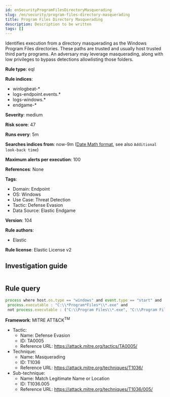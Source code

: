 ```yaml
---
id: enSecurityProgramFilesDirectoryMasquerading
slug: /en/security/program-files-directory-masquerading
title: Program Files Directory Masquerading
description: Description to be written
tags: []
---
```


<div id="program-files-directory-masquerading"></div>

Identifies execution from a directory masquerading as the Windows Program Files directories. These paths are trusted and usually host trusted third party programs. An adversary may leverage masquerading, along with low privileges to bypass detections allowlisting those folders.

**Rule type**: eql

**Rule indices**: 

* winlogbeat-*
* logs-endpoint.events.*
* logs-windows.*
* endgame-*

**Severity**: medium

**Risk score**: 47

**Runs every**: 5m

**Searches indices from**: now-9m ([Date Math format](((ref))/common-options.html#date-math), see also <DocLink id="enSecurityRulesUiCreate" section="set-the-rules-schedule">`Additional look-back time`</DocLink>)

**Maximum alerts per execution**: 100

**References**: None

**Tags**: 

* Domain: Endpoint
* OS: Windows
* Use Case: Threat Detection
* Tactic: Defense Evasion
* Data Source: Elastic Endgame

**Version**: 104

**Rule authors**: 

* Elastic

**Rule license**: Elastic License v2

## Investigation guide

```markdown

```

## Rule query

```js
process where host.os.type == "windows" and event.type == "start" and
 process.executable : "C:\\*Program*Files*\\*.exe" and
 not process.executable : ("C:\\Program Files\\*.exe", "C:\\Program Files (x86)\\*.exe", "C:\\Users\\*.exe", "C:\\ProgramData\\*.exe")

```

**Framework**: MITRE ATT&CK<sup>TM</sup>

* Tactic:
    * Name: Defense Evasion
    * ID: TA0005
    * Reference URL: https://attack.mitre.org/tactics/TA0005/
* Technique:
    * Name: Masquerading
    * ID: T1036
    * Reference URL: https://attack.mitre.org/techniques/T1036/
* Sub-technique:
    * Name: Match Legitimate Name or Location
    * ID: T1036.005
    * Reference URL: https://attack.mitre.org/techniques/T1036/005/

